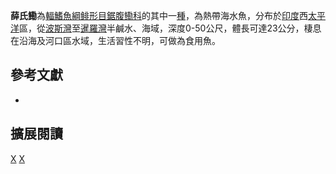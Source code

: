 {{Speciesbox 
| taxon = Ilisha sirishai
| status = NE
| status_system = IUCN3.1
| authority =  [[Seshagiri_Rao|Seshagiri Rao]], 1975
| synonyms = 
}}
'''薛氏鰳'''為[[輻鰭魚綱|輻鰭魚綱]][[鲱形目|鲱形目]][[鋸腹鰳科|鋸腹鰳科]]的其中一[[種|種]]，為熱帶海水魚，分布於[[印度|印度]]西[[太平洋|太平洋]]區，從[[波斯灣|波斯灣]]至[[暹羅灣|暹羅灣]]半鹹水、海域，深度0-50公尺，體長可達23公分，棲息在沿海及河口區水域，生活習性不明，可做為食用魚。

== 參考文獻 ==
*{{FishBase_species|genus=Ilisha|species=sirishai|year=2015|month=10}}

== 擴展閱讀 ==
{{refbegin}}
{{wikispecies-inline|Ilisha sirishai|薛氏鰳}}
{{refend}}
{{Taxonbar|from=Q1975127}}

[[Category:食用魚|X]]
[[Category:鰳屬|X]]